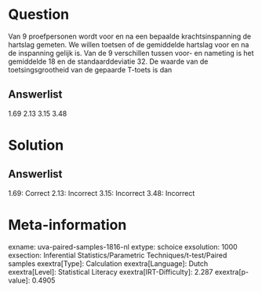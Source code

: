 Question
========

Van 9 proefpersonen wordt voor en na een bepaalde krachtsinspanning de
hartslag gemeten. We willen toetsen of de gemiddelde hartslag voor en na
de inspanning gelijk is. Van de 9 verschillen tussen voor- en nameting
is het gemiddelde 18 en de standaarddeviatie 32. De waarde van de
toetsingsgrootheid van de gepaarde T-toets is dan

Answerlist
----------

1.69
2.13
3.15
3.48

Solution
========

Answerlist
----------

1.69: Correct
2.13: Incorrect
3.15: Incorrect
3.48: Incorrect

Meta-information
================
exname: uva-paired-samples-1816-nl
extype: schoice
exsolution: 1000
exsection: Inferential Statistics/Parametric Techniques/t-test/Paired samples
exextra[Type]: Calculation
exextra[Language]: Dutch
exextra[Level]: Statistical Literacy
exextra[IRT-Difficulty]: 2.287
exextra[p-value]: 0.4905
